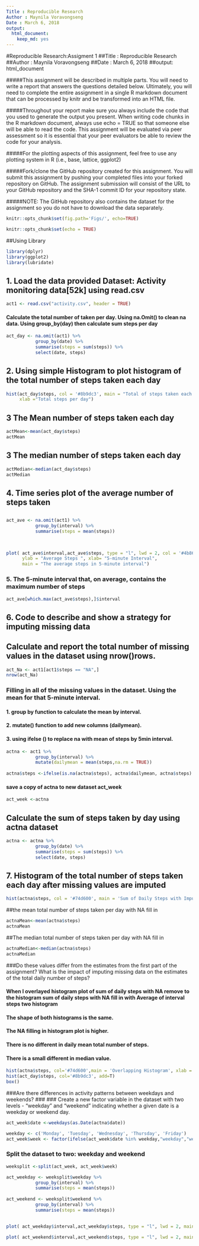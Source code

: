 ---
Title : Reproducible Research
Author : Maynila Voravongseng
Date : March 6, 2018
output: 
  html_document: 
    keep_md: yes
---
#Reproducible Research:Assigment 1
##Title : Reproducible Research
##Author : Maynila Voravongseng
##Date : March 6, 2018
##output: html_document

#####This assignment will be described in multiple parts. You will need to write a report that answers the questions detailed below. Ultimately, you will need to complete the entire assignment in a single R markdown document that can be processed by knitr and be transformed into an HTML file.

#####Throughout your report make sure you always include the code that you used to generate the output you present. When writing code chunks in the R markdown document, always use echo = TRUE so that someone else will be able to read the code. This assignment will be evaluated via peer assessment so it is essential that your peer evaluators be able to review the code for your analysis.

#####For the plotting aspects of this assignment, feel free to use any plotting system in R (i.e., base, lattice, ggplot2)

#####Fork/clone the GitHub repository created for this assignment. You will submit this assignment by pushing your completed files into your forked repository on GitHub. The assignment submission will consist of the URL to your GitHub repository and the SHA-1 commit ID for your repository state.

#####NOTE: The GitHub repository also contains the dataset for the assignment so you do not have to download the data separately.
```{r global_options, include=FALSE}
knitr::opts_chunk$set(fig.path='Figs/', echo=TRUE)
```

```{r setup, include=FALSE}
knitr::opts_chunk$set(echo = TRUE)
```

##Using Library
```{r}
library(dplyr)
library(ggplot2)
library(lubridate)
```

## 1. Load the data provided Dataset: Activity monitoring data[52k] using read.csv


```{r}
act1 <- read.csv("activity.csv", header = TRUE)

```


#### Calculate the total number of taken per day. Using na.Omit() to clean na data. Using group_by(day) then calculate sum steps per day

```{r}
act_day <- na.omit(act1) %>%
           group_by(date) %>%
           summarise(steps = sum(steps)) %>%
           select(date, steps)
```


## 2. Using simple Histogram to plot histogram of the total number of steps taken each day

```{r}

hist(act_day$steps, col = '#8b9dc3', main = "Total of steps taken each day", 
     xlab ="Total steps per day")
```


## 3 The Mean number of steps taken each day
```{r}
actMean<-mean(act_day$steps)
actMean
```

## 3 The median number of steps taken each day
```{r}
actMedian<-median(act_day$steps)
actMedian
```


## 4. Time series plot of the average number of steps taken
## 
```{r}

act_ave <- na.omit(act1) %>%
           group_by(interval) %>%
           summarise(steps = mean(steps)) 
  
          
```



```{r}
plot( act_ave$interval,act_ave$steps, type = "l", lwd = 2, col = '#4b86b4', 
      ylab = "Average Steps ", xlab= "5-minute Interval", 
      main = "The average steps in 5-minute interval")

```
### 5. The 5-minute interval that, on average, contains the maximum number of steps

```{r}
act_ave[which.max(act_ave$steps),]$interval
```
## 6. Code to describe and show a strategy for imputing missing data


## Calculate and report the total number of missing values in the dataset using nrow()rows. 


```{r}

act_Na <- act1[act1$steps == "NA",]
nrow(act_Na)

```


### Filling in all of the missing values in the dataset. Using the mean for that 5-minute interval. 
#### 1. group by function to calculate the mean by interval.  
#### 2. mutate() function to add new columns (dailymean).
#### 3. using ifelse () to replace na with mean of steps by 5min interval. 


```{r}

actna <- act1 %>%
           group_by(interval) %>%
           mutate(dailymean = mean(steps,na.rm = TRUE))
          
actna$steps <-ifelse(is.na(actna$steps), actna$dailymean, actna$steps)


```
#### save a copy of actna to new dataset act_week
```{r}
act_week <-actna
```

## Calculate the sum of steps taken by day using actna dataset
```{r}

actna <- actna %>%
           group_by(date) %>%
           summarise(steps = sum(steps)) %>%
           select(date, steps)

```

## 7. Histogram of the total number of steps taken each day after missing values are imputed
```{r}
hist(actna$steps, col = '#74d600', main = 'Sum of Daily Steps with Imputed NA', xlab = "Steps")
```


##the mean total number of steps taken per day with NA fill in
```{r}
actnaMean<-mean(actna$steps)
actnaMean


```

##The median total number of steps taken per day with NA fill in

```{r}

actnaMedian<-median(actna$steps)
actnaMedian

```
###Do these values differ from the estimates from the first part of the assignment? 
What is the impact of imputing missing data on the estimates of the total daily number of steps?

#### When I overlayed histogram plot of sum of daily steps with NA remove to the histogram sum of daily steps with NA fill in with Average of interval steps two histogram

#### The shape of both histograms is the same.
#### The NA filling in histogram plot is higher.
#### There is no different in daily mean total number of steps.
#### There is a small different in median value.

```{r}

hist(actna$steps, col='#74d600',main = 'Overlapping Histogram', xlab = "")
hist(act_day$steps, col='#8b9dc3', add=T)
box()
```

###Are there differences in activity patterns between weekdays and weekends?
### 
### Create a new factor variable in the dataset with two levels - "weekday" and "weekend" indicating whether a given date is a weekday or weekend day.

```{r}
act_week$date <-weekdays(as.Date(actna$date))

```
```{r}
weekday <- c('Monday', 'Tuesday', 'Wednesday', 'Thursday', 'Friday')
act_week$week <- factor(ifelse(act_week$date %in% weekday,"weekday","weekend"))

```

### Split the dataset to two: weekday and weekend
```{r}
weeksplit <-split(act_week, act_week$week)

```
```{r}
act_weekday <- weeksplit$weekday %>%
           group_by(interval) %>%
           summarise(steps = mean(steps)) 
          
act_weekend <- weeksplit$weekend %>%
           group_by(interval) %>%
           summarise(steps = mean(steps)) 
                    

```


```{r}

plot( act_weekday$interval,act_weekday$steps, type = "l", lwd = 2, main = "Weekday", xlab = "Interval", col = "#5e3c58")  

```
```{r}
plot( act_weekend$interval,act_weekend$steps, type = "l", lwd = 2, main = "Weekend", xlab ="Interval", ylab ="Steps", col = "#5e3c58")
```
















